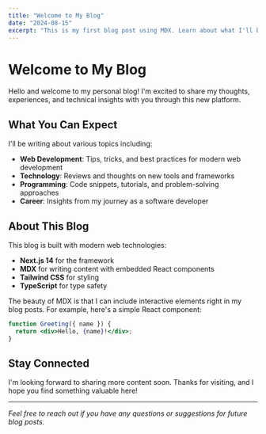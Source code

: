 ```yaml
---
title: "Welcome to My Blog"
date: "2024-08-15"
excerpt: "This is my first blog post using MDX. Learn about what I'll be writing about and the technology behind this blog."
---
```


# Welcome to My Blog

Hello and welcome to my personal blog! I'm excited to share my thoughts, experiences, and technical insights with you through this new platform.

## What You Can Expect

I'll be writing about various topics including:

- **Web Development**: Tips, tricks, and best practices for modern web development
- **Technology**: Reviews and thoughts on new tools and frameworks
- **Programming**: Code snippets, tutorials, and problem-solving approaches
- **Career**: Insights from my journey as a software developer

## About This Blog

This blog is built with modern web technologies:

- **Next.js 14** for the framework
- **MDX** for writing content with embedded React components
- **Tailwind CSS** for styling
- **TypeScript** for type safety

The beauty of MDX is that I can include interactive elements right in my blog posts. For example, here's a simple React component:

```jsx
function Greeting({ name }) {
  return <div>Hello, {name}!</div>;
}
```

## Stay Connected

I'm looking forward to sharing more content soon. Thanks for visiting, and I hope you find something valuable here!

---

*Feel free to reach out if you have any questions or suggestions for future blog posts.*